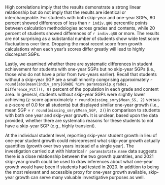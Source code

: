 High correlations imply that the results demonstrate a strong linear relationship but do not imply that the results are identical or interchangeable. For students with both skip-year and one-year SGPs, 80 percent showed differences of less than `r indiv.q80` percentile points between calculation methodologies across grades and contents, while 20 percent of students showed differences of `r indiv.q80` or more. The results are not surprising as a substantial number of students show wide test score fluctuations over time. Dropping the most recent score from growth calculations when each year's scores differ greatly will lead to highly discrepant SGPs.

Lastly, we examined whether there are systematic differences in student achievement for students with one-year SGPs but no skip-year SGPs (i.e., those who do not have a prior from two-years earlier). Recall that students without a skip-year SGP are a small minority comprising approximately `r round(abs(mean(indiv_smry[GRADE %in% params$skip.grades, Difference_Pct])), 0)` percent of the population in each grade and content area. In general, students without skip-year SGPs were slightly lower achieving (z-score approximately `r round(missing_smry$Mean_SS, 2)` versus a z-score of 0.0 for all students) but displayed similar one-year growth (i.e., mean SGP = `r round(missing_smry$Mean_SGP, 2)`) in comparison to students with both one year and skip-year growth. It is unclear, based upon the data provided, whether there are systematic reasons for these students to not have a skip-year SGP (e.g., highly transient).

At the individual student level, reporting skip-year student growth in lieu of one-year student growth could misrepresent what skip-year growth actually quantifies (growth over two years instead of a single year). The investigation carried out with historical `r params$state.name` data suggests there is a close relationship between the two growth quantities, and 2021 skip-year growth could be used to draw inferences about what one-year growth would have been if students had tested in 2020. In addition to being the most relevant and accessible proxy for one-year growth available, skip-year growth can serve many valuable investigative purposes as well.
